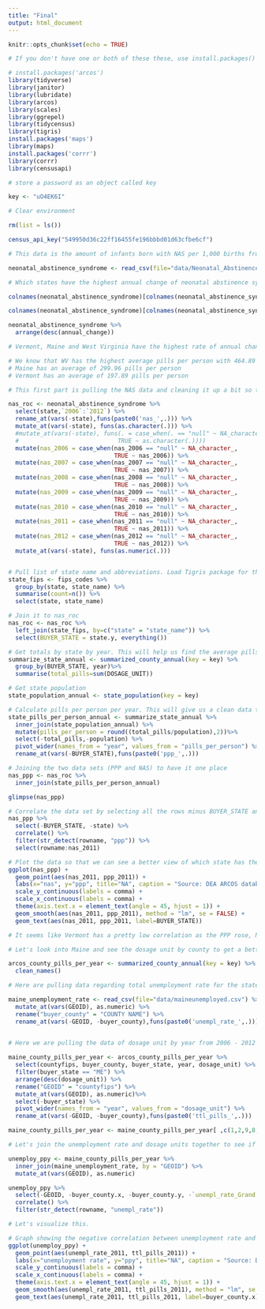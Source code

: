 ```yaml
---
title: "Final"
output: html_document
---
```


```r
knitr::opts_chunk$set(echo = TRUE)
```

```r
# If you don't have one or both of these these, use install.packages()

# install.packages('arcos')
library(tidyverse)
library(janitor)
library(lubridate)
library(arcos)
library(scales)
library(ggrepel)
library(tidycensus)
library(tigris)
install.packages('maps')
library(maps)
install.packages('corrr')
library(corrr)
library(censusapi)
```

```r
# store a password as an object called key

key <- "uO4EK6I"
```

```r
# Clear environment

rm(list = ls())
```

```r
census_api_key("549950d36c22ff16455fe196bbbd01d63cfbe6cf")
```

```r
# This data is the amount of infants born with NAS per 1,000 births from 1999-2013.

neonatal_abstinence_syndrome <- read_csv(file="data/Neonatal_Abstinence_Syndrome.csv")
```

```r

# Which states have the highest annual change of neonatal abstinence syndrome reported per 1,000 births.

colnames(neonatal_abstinence_syndrome)[colnames(neonatal_abstinence_syndrome)=="X1"] <- "state"

colnames(neonatal_abstinence_syndrome)[colnames(neonatal_abstinence_syndrome)=="Annual Change"] <- "annual_change"

neonatal_abstinence_syndrome %>%
  arrange(desc(annual_change))

# Vermont, Maine and West Virginia have the highest rate of annual change in the increase of neonatal abstinence syndrome.

# We know that WV has the highest average pills per person with 464.89
# Maine has an average of 299.96 pills per person
# Vermont has an average of 197.89 pills per person

```

```r

# This first part is pulling the NAS data and cleaning it up a bit so that we are able to use it for joins down the road for further analysis. Right now this data is displaying the rate of change by year and the increase or decrease of the number of infants diagnosed with NAS per 1,000 births.

nas_roc <- neonatal_abstinence_syndrome %>%
  select(state,`2006`:`2012`) %>%
  rename_at(vars(-state),funs(paste0('nas_',.))) %>%
  mutate_at(vars(-state), funs(as.character(.))) %>%
  #mutate_at(vars(-state), funs(. = case_when(. == "null" ~ NA_character_,
  #                            TRUE ~ as.character(.))))
  mutate(nas_2006 = case_when(nas_2006 == "null" ~ NA_character_,
                              TRUE ~ nas_2006)) %>%
  mutate(nas_2007 = case_when(nas_2007 == "null" ~ NA_character_,
                              TRUE ~ nas_2007)) %>%
  mutate(nas_2008 = case_when(nas_2008 == "null" ~ NA_character_,
                              TRUE ~ nas_2008)) %>%
  mutate(nas_2009 = case_when(nas_2009 == "null" ~ NA_character_,
                              TRUE ~ nas_2009)) %>%
  mutate(nas_2010 = case_when(nas_2010 == "null" ~ NA_character_,
                              TRUE ~ nas_2010)) %>%
  mutate(nas_2011 = case_when(nas_2011 == "null" ~ NA_character_,
                              TRUE ~ nas_2011)) %>%
  mutate(nas_2012 = case_when(nas_2012 == "null" ~ NA_character_,
                              TRUE ~ nas_2012)) %>%
  mutate_at(vars(-state), funs(as.numeric(.)))


# Pull list of state name and abbreviations. Load Tigris package for this to work. This is to help us with the join of the NAS data as we need similar columns.
state_fips <- fips_codes %>%
  group_by(state, state_name) %>%
  summarise(count=n()) %>%
  select(state, state_name)

# Join it to nas_roc
nas_roc <- nas_roc %>%
  left_join(state_fips, by=c("state" = "state_name")) %>%
  select(BUYER_STATE = state.y, everything())

# Get totals by state by year. This will help us find the average pills per person for correlating it to NAS data.
summarize_state_annual <- summarized_county_annual(key = key) %>%
  group_by(BUYER_STATE, year)%>%
  summarise(total_pills=sum(DOSAGE_UNIT))

# Get state population
state_population_annual <- state_population(key = key)

# Calculate pills per person per year. This will give us a clean data table of all the average PPP's per year. This will allow for an easier join between the nas_roc data set.
state_pills_per_person_annual <- summarize_state_annual %>%
  inner_join(state_population_annual) %>%
  mutate(pills_per_person = round((total_pills/population),2))%>%
  select(-total_pills,-population) %>%
  pivot_wider(names_from = "year", values_from = "pills_per_person") %>%
  rename_at(vars(-BUYER_STATE),funs(paste0('ppp_',.)))

# Joining the two data sets (PPP and NAS) to have it one place
nas_ppp <- nas_roc %>%
  inner_join(state_pills_per_person_annual)

glimpse(nas_ppp)

# Correlate the data set by selecting all the rows minus BUYER_STATE and state. We are correlating the data with NAS 2012.
nas_ppp %>%
  select(-BUYER_STATE, -state) %>%
  correlate() %>%
  filter(str_detect(rowname, "ppp")) %>%
  select(rowname:nas_2011)

# Plot the data so that we can see a better view of which state has the most interesting correlation between NAS and PPP.
ggplot(nas_ppp) +
  geom_point(aes(nas_2011, ppp_2011)) +
  labs(x="nas", y="ppp", title="NA", caption = "Source: DEA ARCOS database, via Washington Post", fill="buyer_county") +
  scale_y_continuous(labels = comma) +
  scale_x_continuous(labels = comma) + 
  theme(axis.text.x = element_text(angle = 45, hjust = 1)) +
  geom_smooth(aes(nas_2011, ppp_2011), method = "lm", se = FALSE) +
  geom_text(aes(nas_2011, ppp_2011, label=BUYER_STATE))

# It seems like Vermont has a pretty low correlation as the PPP rose, NAS wasn't rising as fast. Maine on the otherhand was right on track with the correlation. We could possibly look into that state as well as other factors like income and employment rates of women to see if these are valuable aspects worth further investigation.

```

```r
# Let's look into Maine and see the dosage unit by county to get a better idea of how much opioid usage there was in that state.

arcos_county_pills_per_year <- summarized_county_annual(key = key) %>%
  clean_names()

# Here are pulling data regarding total unemployment rate for the state of Maine from 2008 - 2018.

maine_unemployment_rate <- read_csv(file="data/maineunemployed.csv") %>% 
  mutate_at(vars(GEOID), as.numeric) %>%
  rename("buyer_county" = "COUNTY NAME") %>%
  rename_at(vars(-GEOID, -buyer_county),funs(paste0('unempl_rate_',.)))
  
```

```r

# Here we are pulling the data of dosage unit by year from 2006 - 2012 from the ARCOS database.

maine_county_pills_per_year <- arcos_county_pills_per_year %>%
  select(countyfips, buyer_county, buyer_state, year, dosage_unit) %>%
  filter(buyer_state == "ME") %>%
  arrange(desc(dosage_unit)) %>%
  rename("GEOID" = "countyfips") %>% 
  mutate_at(vars(GEOID), as.numeric)%>%
  select(-buyer_state) %>%
  pivot_wider(names_from = "year", values_from = "dosage_unit") %>%
  rename_at(vars(-GEOID, -buyer_county),funs(paste0('ttl_pills_',.)))

maine_county_pills_per_year <- maine_county_pills_per_year[ ,c(1,2,9,8,7,6,4,3,5)]
```

```r
# Let's join the unemployment rate and dosage units together to see if there is any correlation.

unemploy_ppy <- maine_county_pills_per_year %>%
  inner_join(maine_unemployment_rate, by = "GEOID") %>% 
  mutate_at(vars(GEOID), as.numeric)

unemploy_ppy %>%
  select(-GEOID, -buyer_county.x, -buyer_county.y, -`unempl_rate_Grand Total`) %>%
  correlate() %>%
  filter(str_detect(rowname, "unempl_rate"))

# Let's visualize this.
``` 

```r
# Graph showing the negative correlation between unemployment rate and dosage unit. It looks like as dosage unit decreased, unemployment rate increase in 2011.
ggplot(unemploy_ppy) +
  geom_point(aes(unempl_rate_2011, ttl_pills_2011)) +
  labs(x="unemployment rate", y="ppy", title="NA", caption = "Source: DEA ARCOS database, via Washington Post", fill="buyer_county") +
  scale_y_continuous(labels = comma) +
  scale_x_continuous(labels = comma) + 
  theme(axis.text.x = element_text(angle = 45, hjust = 1)) +
  geom_smooth(aes(unempl_rate_2011, ttl_pills_2011), method = "lm", se = FALSE) +
  geom_text(aes(unempl_rate_2011, ttl_pills_2011, label=buyer_county.x))

```
